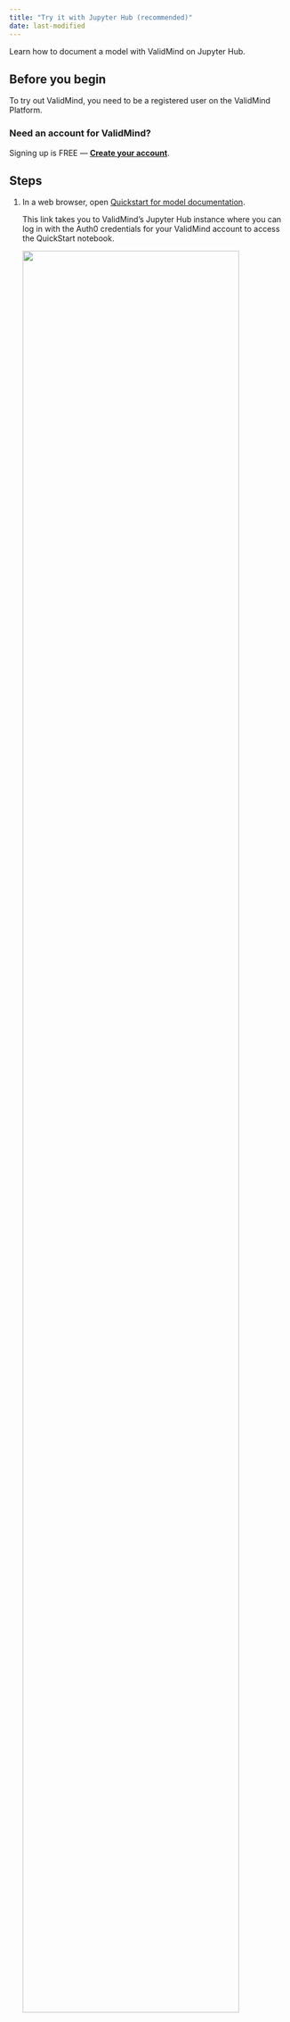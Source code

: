 ```yaml
---
title: "Try it with Jupyter Hub (recommended)"
date: last-modified
---
```


Learn how to document a model with ValidMind on Jupyter Hub.

## Before you begin

To try out ValidMind, you need to be a registered user on the ValidMind Platform.

::: {.callout-tip}
### Need an account for ValidMind? 
Signing up is FREE — **[Create your account](https://app.prod.validmind.ai)**.
:::

## Steps

1. In a web browser, open [Quickstart for model documentation](https://jupyterhub.validmind.ai/hub/user-redirect/lab/tree/quickstart_customer_churn_full_suite.ipynb).

   This link takes you to ValidMind's Jupyter Hub instance where you can log in with the Auth0 credentials for your ValidMind account to access the QuickStart notebook.

   ![](quickstart-dashboard-jupyterhub.png){width=90% fig-alt="The QuickStart notebook opened in Jupyter Hub"}

<!---
1. In a web browser, go to <https://jupyterhub.validmind.ai>.

2. Click **Sign in with Auth0**, enter your ValidMind email address and password credentials, and click **Continue**.

3. In the sidebar, double click the **QuickStart_Customer Churn_full_suite.ipynb** notebook:

--->

2. After the notebook opens, run the first few cells in the notebook:

   - Hover over each cell and click the {{< fa circle-play >}} **icon**; OR
   - Press `Shift + Enter` on Windows or `Cmd + Enter` if you are on a Mac
   
   The notebook will guide you through installing the ValidMind Developer Framework, initializing the Python environment, and finally initializing the ValidMind Client Library by connecting to the ValidMind Platform.
   
   Near the bottom of the **Initialize ValidMind** section, you should see a message like this:
   
   ```bash
   Connected to ValidMind. Project: Customer Churn Model - Initial Validation (xxxxxxxxxxxxxxxxxxxxxxxxx)
   ```
   
   This message confirms that the developer framework works as expected. 

You can now continue running the rest of the cells if you want to see how the demo notebook works or, to save some time, you can move on to the next section to explore the Platform UI. 

<!--- TO DO Screenshot --->

## What's next

Continue with [Explore sample model documentation](quickstart-explore-sample-model-documentation.qmd) to learn more about using the ValidMind AI risk platform hands-on.
